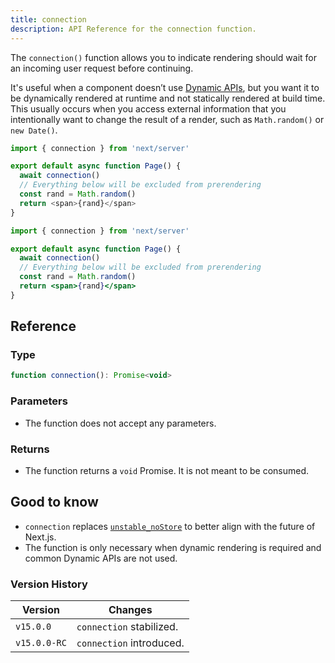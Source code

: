 ```yaml
---
title: connection
description: API Reference for the connection function.
---
```


The `connection()` function allows you to indicate rendering should wait for an incoming user request before continuing.

It's useful when a component doesn’t use [Dynamic APIs](/docs/app/getting-started/partial-prerendering#dynamic-rendering), but you want it to be dynamically rendered at runtime and not statically rendered at build time. This usually occurs when you access external information that you intentionally want to change the result of a render, such as `Math.random()` or `new Date()`.

```ts filename="app/page.tsx" switcher
import { connection } from 'next/server'

export default async function Page() {
  await connection()
  // Everything below will be excluded from prerendering
  const rand = Math.random()
  return <span>{rand}</span>
}
```

```jsx filename="app/page.js" switcher
import { connection } from 'next/server'

export default async function Page() {
  await connection()
  // Everything below will be excluded from prerendering
  const rand = Math.random()
  return <span>{rand}</span>
}
```

## Reference

### Type

```jsx
function connection(): Promise<void>
```

### Parameters

- The function does not accept any parameters.

### Returns

- The function returns a `void` Promise. It is not meant to be consumed.

## Good to know

- `connection` replaces [`unstable_noStore`](/docs/app/api-reference/functions/unstable_noStore) to better align with the future of Next.js.
- The function is only necessary when dynamic rendering is required and common Dynamic APIs are not used.

### Version History

| Version      | Changes                  |
| ------------ | ------------------------ |
| `v15.0.0`    | `connection` stabilized. |
| `v15.0.0-RC` | `connection` introduced. |
